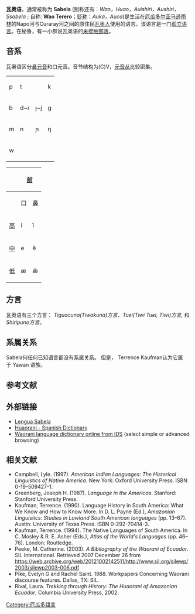 {{Infobox language|familycolor=American|name=瓦奥语|altname=Sabela/Huaorani / Waorani|nativename=''Wao Terero''|states=[[厄瓜多尔|厄瓜多尔]]，[[秘鲁|秘鲁]]|region=[[Oriente_(Ecuador)|Oriente]] or Ecuadorian [[Amazon_basin|Amazon]]|ethnicity=1,800 [[Huaorani_people|Huaorani people]] (2012)<ref name=e18>|speakers={{sigfig|1650|2}}|date=2004|ref=e18|iso3=auc|family=[[孤立语言|孤立语言]]|nation=[[厄瓜多尔|厄瓜多尔]]: 原住民领地官方语言}}</table>

'''瓦奥语'''，通常被称为 '''Sabela''' (别称还有：''Wao，Huao，Auishiri，Aushiri，Ssabela'' ; 自称: '''Wao Terero'''；[[贬称|贬称]]：''Auka，Auca'')是生活在[[厄瓜多尔|厄瓜多尔]][[亚马逊雨林|亚马逊雨林]]的Napo河与Curaray河之间的原住民[[瓦奥人|瓦奥人]]使用的语言。该语言是一门[[孤立语言|孤立语言]]。在秘鲁，有一小群说瓦奥语的[[未接触部落|未接触部落]]。

== 音系 ==
瓦奥语区分[[鼻元音|鼻元音]]和口元音。音节结构为(C)V，[[双元音|元音丛]]比较密集。
{| class="wikitable IPA" style="margin-bottom: 10px;"
|p
|t
|
|k
|-
|b
|d~ɾ
|ɟ~j
|ɡ
|-
|m
|n
|ɲ
|ŋ
|-
|w
|
|
|
|}
{| class="wikitable IPA" style="margin-bottom: 10px;"
! 
| colspan="2" |[[前元音|'''前''']]
! colspan="2" |[[后元音|'''非前''']]
|-
|
!口
![[鼻化|鼻]]
!口
![[鼻化|鼻]]
|-
![[高元音|高]]
|i
|ĩ
|
|
|-
![[中元音|中]]
|e
|ẽ
|ɵ~o~ɤ
|ɵ̃~õ~ɤ̃
|-
![[低元音|低]]
|æ
|æ̃
|a
|a
|}

== 方言 ==
瓦奥语有三个方言： ''Tiguacuna(Tiwakuna)方言、Tuei(Tiwi Tuei, Tiwi)方言,'' 和 ''Shiripuno方言。''

== 系属关系 ==
Sabela何任何已知语言都没有系属关系。 但是， Terrence Kaufman认为它属于 Yawan 语族。

== 参考文献 ==
{{reflist}}

== 外部链接 ==
* [http://www.proel.org/mundo/sabela.htm Lengua Sabela] {{Wayback|url=http://www.proel.org/mundo/sabela.htm |date=20170621083854 }}
* [http://www.waorani.com/dictionary_WAO2.html Huaorani - Spanish Dictionary] {{Wayback|url=http://www.waorani.com/dictionary_WAO2.html |date=20200218005834 }}
* [https://web.archive.org/web/20100819194552/http://lingweb.eva.mpg.de/ids/ Waorani language dictionary online from IDS] (select simple or advanced browsing)

== 相关文献 ==
* Campbell, Lyle. (1997). ''American Indian Languages: The Historical Linguistics of Native America''. New York: Oxford University Press. ISBN 0-19-509427-1.
* Greenberg, Joseph H. (1987). ''Language in the Americas''. Stanford: Stanford University Press.
* Kaufman, Terrence. (1990). Language History in South America: What We Know and How to Know More. In D. L. Payne (Ed.), ''Amazonian Linguistics: Studies in Lowland South American languages'' (pp. 13–67). Austin: University of Texas Press. ISBN 0-292-70414-3.
* Kaufman, Terrence. (1994). The Native Languages of South America. In C. Mosley & R. E. Asher (Eds.), ''Atlas of the World's Languages'' (pp. 46–76). London: Routledge.
* Peeke, M. Catherine. (2003). ''A Bibliography of the Waorani of Ecuador''. SIL International. Retrieved 2007 December 26 from https://web.archive.org/web/20121002142511/http://www.sil.org/silewp/2003/silewp2003-006.pdf
* Pike, Evelyn G and Rachel Saint. 1988. Workpapers Concerning Waorani discourse features. Dallas, TX: SIL.
* Rival, Laura. ''Trekking through History: The Huaorani of Amazonian Ecuador'', Columbia University Press, 2002.
[[Category:厄瓜多語言|Category:厄瓜多語言]]